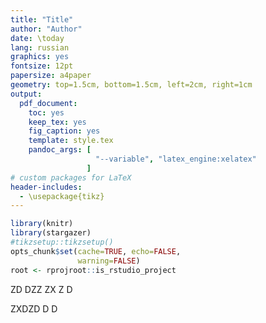 ```yaml
---
title: "Title"
author: "Author"
date: \today
lang: russian
graphics: yes
fontsize: 12pt
papersize: a4paper
geometry: top=1.5cm, bottom=1.5cm, left=2cm, right=1cm
output:
  pdf_document:
    toc: yes
    keep_tex: yes
    fig_caption: yes
    template: style.tex
    pandoc_args: [
                   "--variable", "latex_engine:xelatex" 
                 ]
# custom packages for LaTeX
header-includes:
  - \usepackage{tikz}
---
```


```r
library(knitr)
library(stargazer)
#tikzsetup::tikzsetup()
opts_chunk$set(cache=TRUE, echo=FALSE,
               warning=FALSE)
root <- rprojroot::is_rstudio_project
```


ZD
DZZ
ZX
Z
D


ZXDZD
D
D
